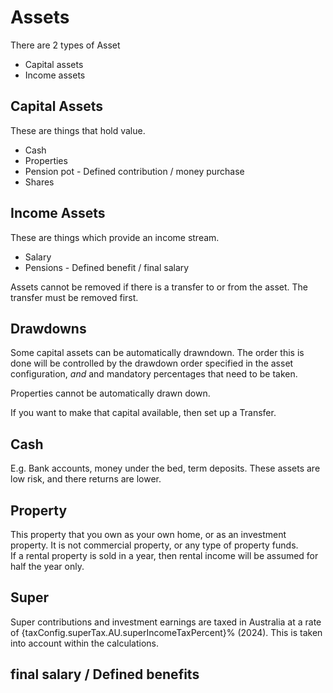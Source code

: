 
# Assets

There are 2 types of Asset

- Capital assets
- Income assets

## Capital Assets

These are things that hold value.

- Cash
- Properties
- Pension pot - Defined contribution / money purchase
- Shares

## Income Assets

These are things which provide an income stream.

- Salary
- Pensions - Defined benefit / final salary

Assets cannot be removed if there is a transfer to or from the asset. The transfer must be removed first.

## Drawdowns

Some capital assets can be automatically drawndown.
The order this is done will be controlled by the drawdown order specified in the asset configuration, _and_ and mandatory percentages that need to be taken.

Properties cannot be automatically drawn down.

If you want to make that capital available, then set up a <Anchor href={documentDetails.transfers.url}>Transfer</Anchor>.

## Cash

E.g. Bank accounts, money under the bed, term deposits. These assets are low risk, and there returns are lower.

## Property

This property that you own as your own home, or as an investment property.
It is not commercial property, or any type of property funds.  
If a rental property is sold in a year, then rental income will be assumed for half the year only.

## Super

Super contributions and investment earnings are taxed in Australia at a rate of {taxConfig.superTax.AU.superIncomeTaxPercent}% (2024).
This is taken into account within the calculations.

## final salary / Defined benefits

<DefinedBenefitsInfo />
